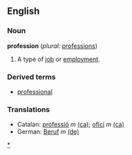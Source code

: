 ==English==

===Noun===
'''profession'''  (''plural:'' [[professions]])
#A type of [[job]] or [[employ]]ment.

===Derived terms===
*[[professional]]

===Translations===
*Catalan: [[professió]] ''m'' [[:ca:professió|(ca)]]; [[ofici]] ''m'' [[:ca:ofici|(ca)]] 
*German: [[Beruf]] ''m'' [[:de:Beruf|(de)]]

[[Category:Professions|*]]